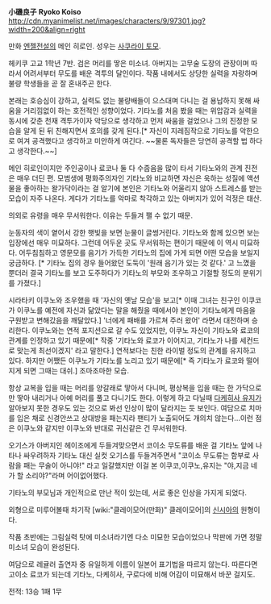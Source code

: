 '''小磯良子'''
'''Ryoko Koiso'''
http://cdn.myanimelist.net/images/characters/9/97301.jpg?width=200&align=right

만화 [[엔젤전설]]의 메인 히로인. 성우는 [[사쿠라이 토모]].

헤키쿠 고교 1학년 7반. 검은 머리를 땋은 미소녀. 아버지는 고무술 도장의 관장이며 따라서 어려서부터 무도를 배운 격투의 달인이다. 작품 내에서도 상당한 실력을 자랑하며 불량 학생들을 곧 잘 혼내주곤 한다. 

본래는 호승심이 강하고, 실력도 없는 불량배들이 으스대며 다니는 걸 용납하지 못해 싸움을 거리낌없이 하는 호전적인 성향이었다. 기타노를 처음 봤을 때는 위압감과 실력을 동시에 갖춘 천재 격투가이자 악당으로 생각하고 먼저 싸움을 걸었으나 그의 진정한 모습을 알게 된 뒤 친해지면서 호의를 갖게 된다.[* 자신이 지레짐작으로 기타노를 악한으로 여겨 공격했다고 생각하고 미안하게 여긴다. ~~물론 독자들은 당연히 공격할 법 하다고 생각한다.~~] 

메인 히로인이지만 주인공이나 료코나 둘 다 수줍음을 많이 타서 기타노와의 관계 진전은 매우 더딘 편. 모범생에 평화주의자인 기타노와 비교하면 자신은 욱하는 성질에 액션물을 좋아하는 왈가닥이라는 걸 알기에 본인은 기타노와 어울리지 않아 스트레스를 받는 모습이 자주 나온다. 게다가 기타노를 악마로 착각하고 있는 아버지가 있어 걱정은 태산.

의외로 유령을 매우 무서워한다. 이유는 두들겨 팰 수 없기 때문. 

눈동자의 색이 옅어서 강한 햇빛을 보면 눈물이 글썽거린다. 기타노와 함께 있으면 보는 입장에선 매우 미묘하다. 그런데 어두운 곳도 무서워하는 편이기 때문에 이 역시 미묘하다. 어두침침하고 영문모를 음기가 가득한 기타노의 집에 가게 되면 어떤 모습을 보일지 궁금하다. [* 기타노 집의 경우 들어왔던 도둑이 '원래 음기가 있는 것 같다.' 고 느꼈을 뿐더러 결국 기타노를 보고 도주하다가 기타노의 부모와 조우하고 기절할 정도의 분위기를 가졌다.]

시라타키 이쿠노와 조우했을 때 '자신의 옛날 모습'을 보고[* 이때 그녀는 친구인 이쿠코가 이쿠노를 예전에 자신과 닮았다는 말을 해줬을 때에서야 본인이 기타노에게 마음을 구원받고 변해갔음을 깨달았다.] '너에게 패배를 가르쳐 주러 왔어' 라면서 대전하며 승리한다. 이쿠노와는 연적 포지션으로 갈 수도 있었지만, 이쿠노 자신이 기타노와 료코의 관계를 인정하고 있기 때문에[* 작중 '기타노와 료코가 이어지고, 기타노가 나를 세컨드로 맞는게 최선이겠지' 라고 말한다.] 연적보다는 친한 라이벌 정도의 관계를 유지하고 있다. 하지만 어쨌든 이쿠노가 기타노를 노리고 있기 때문에[* 즉 기타노가 료코와 떨어지게 되면 그때는 대쉬.] 조마조마한 모습. 

항상 교복을 입을 때는 머리를 양갈래로 땋아서 다니며, 평상복을 입을 때는 한 가닥으로만 땋아 내리거나 아예 머리를 풀고 다니기도 한다. 이렇게 하고 다닐때 [[다케히사 유지]]가 알아보지 못한 경우도 있는 것으로 봐선 인상이 많이 달라지는 듯 보인다. 여담으로 치마를 입은 채로 신경안쓰고 상대방을 패는지라 팬티가 노출되어도 개의치 않는다...이런 점은 이쿠노와 같지만 이쿠노와 반대로 귀신같은 건 무서워한다.

오기스가 아버지인 헤이조에게 두들겨맞으면서 코이소 무도류를 배운 걸 기타노 앞에 나타나 싸우려하자 기타노 대신 실컷 오기스를 두들겨주면서 "코이소 무도류는 함부로 사람을 패는 무술이 아니야!" 라고 일갈했지만 이걸 본 이쿠코,이쿠노,유지는 "야,지금 네가 할 소리야?"라며 어이없어했다.

기타노의 부모님과 개인적으로 만난 적이 있는데, 서로 좋은 인상을 가지게 되었다.

외형으로 미루어볼때 차기작 [wiki:"클레이모어(만화)" 클레이모어]의 [[신시아]]의 원형이다.

작품 초반에는 그림실력 탓에 미소녀라기엔 다소 미묘한 모습이었으나 막판에 가면 정말 미소녀 모습이 완성된다.

여담으로 레귤러 출연자 중 유일하게 이름이 일본어 표기법을 따르지 않는다. 따른다면 고이소 료코가 되는데 기타노, 다케히사, 구로다에 비해 어감이 미묘해서 바꾼 걸지도.

전적: 13승 1패 1무
